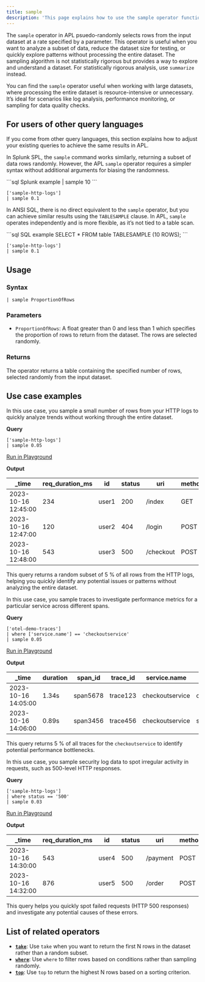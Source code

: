 ```yaml
---
title: sample
description: 'This page explains how to use the sample operator function in APL.'
---
```


The `sample` operator in APL psuedo-randomly selects rows from the input dataset at a rate specified by a parameter. This operator is useful when you want to analyze a subset of data, reduce the dataset size for testing, or quickly explore patterns without processing the entire dataset. The sampling algorithm is not statistically rigorous but provides a way to explore and understand a dataset. For statistically rigorous analysis, use `summarize` instead.

You can find the `sample` operator useful when working with large datasets, where processing the entire dataset is resource-intensive or unnecessary. It’s ideal for scenarios like log analysis, performance monitoring, or sampling for data quality checks.

## For users of other query languages

If you come from other query languages, this section explains how to adjust your existing queries to achieve the same results in APL.

<AccordionGroup>
<Accordion title="Splunk SPL users">

In Splunk SPL, the `sample` command works similarly, returning a subset of data rows randomly. However, the APL `sample` operator requires a simpler syntax without additional arguments for biasing the randomness.

<CodeGroup>
```sql Splunk example
| sample 10
```

```kusto APL equivalent
['sample-http-logs'] 
| sample 0.1
```
</CodeGroup>

</Accordion>
<Accordion title="ANSI SQL users">

In ANSI SQL, there is no direct equivalent to the `sample` operator, but you can achieve similar results using the `TABLESAMPLE` clause. In APL, `sample` operates independently and is more flexible, as it’s not tied to a table scan.

<CodeGroup>
```sql SQL example
SELECT * FROM table TABLESAMPLE (10 ROWS);
```

```kusto APL equivalent
['sample-http-logs'] 
| sample 0.1
```
</CodeGroup>

</Accordion>
</AccordionGroup>

## Usage

### Syntax

```kusto
| sample ProportionOfRows
```

### Parameters

- `ProportionOfRows`: A float greater than 0 and less than 1 which specifies the proportion of rows to return from the dataset. The rows are selected randomly.

### Returns

The operator returns a table containing the specified number of rows, selected randomly from the input dataset.

## Use case examples

<Tabs>
<Tab title="Log analysis">

In this use case, you sample a small number of rows from your HTTP logs to quickly analyze trends without working through the entire dataset.

**Query**

```kusto
['sample-http-logs']
| sample 0.05
```

[Run in Playground](https://play.axiom.co/axiom-play-qf1k/explorer?initForm=%7B%22apl%22%3A%22%5B%27sample-http-logs%27%5D%20%7C%20sample%200.05%22%7D)

**Output**

| _time               | req_duration_ms | id        | status | uri                | method | geo.city | geo.country |
|---------------------|-----------------|-----------|--------|--------------------|--------|----------|-------------|
| 2023-10-16 12:45:00 | 234             | user1     | 200    | /index             | GET    | New York | US          |
| 2023-10-16 12:47:00 | 120             | user2     | 404    | /login             | POST   | Paris    | FR          |
| 2023-10-16 12:48:00 | 543             | user3     | 500    | /checkout          | POST   | Tokyo    | JP          |

This query returns a random subset of 5 % of all rows from the HTTP logs, helping you quickly identify any potential issues or patterns without analyzing the entire dataset.

</Tab>
<Tab title="OpenTelemetry traces">

In this use case, you sample traces to investigate performance metrics for a particular service across different spans.

**Query**

```kusto
['otel-demo-traces']
| where ['service.name'] == 'checkoutservice'
| sample 0.05
```

[Run in Playground](https://play.axiom.co/axiom-play-qf1k/explorer?initForm=%7B%22apl%22%3A%22%5B%27otel-demo-traces%27%5D%20%7C%20where%20%5B%27service.name%27%5D%20%3D%3D%20%27checkoutservice%27%20%7C%20sample%200.05%22%7D)

**Output**

| _time               | duration   | span_id    | trace_id | service.name     | kind    | status_code |
|---------------------|------------|------------|----------|------------------|---------|-------------|
| 2023-10-16 14:05:00 | 1.34s      | span5678   | trace123 | checkoutservice   | client  | 200         |
| 2023-10-16 14:06:00 | 0.89s      | span3456   | trace456 | checkoutservice   | server  | 500         |

This query returns 5 % of all traces for the `checkoutservice` to identify potential performance bottlenecks.

</Tab>
<Tab title="Security logs">

In this use case, you sample security log data to spot irregular activity in requests, such as 500-level HTTP responses.

**Query**

```kusto
['sample-http-logs']
| where status == '500'
| sample 0.03
```

[Run in Playground](https://play.axiom.co/axiom-play-qf1k/explorer?initForm=%7B%22apl%22%3A%22%5B%27sample-http-logs%27%5D%20%7C%20where%20status%20%3D%3D%20%27500%27%20%7C%20sample%200.03%22%7D)

**Output**

| _time               | req_duration_ms | id        | status | uri       | method | geo.city | geo.country |
|---------------------|-----------------|-----------|--------|-----------|--------|----------|-------------|
| 2023-10-16 14:30:00 | 543             | user4     | 500    | /payment  | POST   | Berlin   | DE          |
| 2023-10-16 14:32:00 | 876             | user5     | 500    | /order    | POST   | London   | GB          |

This query helps you quickly spot failed requests (HTTP 500 responses) and investigate any potential causes of these errors.

</Tab>
</Tabs>

## List of related operators

- [**`take`**](/apl/tabular-operators/take-operator): Use `take` when you want to return the first N rows in the dataset rather than a random subset.
- [**`where`**](/apl/tabular-operators/where-operator): Use `where` to filter rows based on conditions rather than sampling randomly.
- [**`top`**](/apl/tabular-operators/top-operator): Use `top` to return the highest N rows based on a sorting criterion.